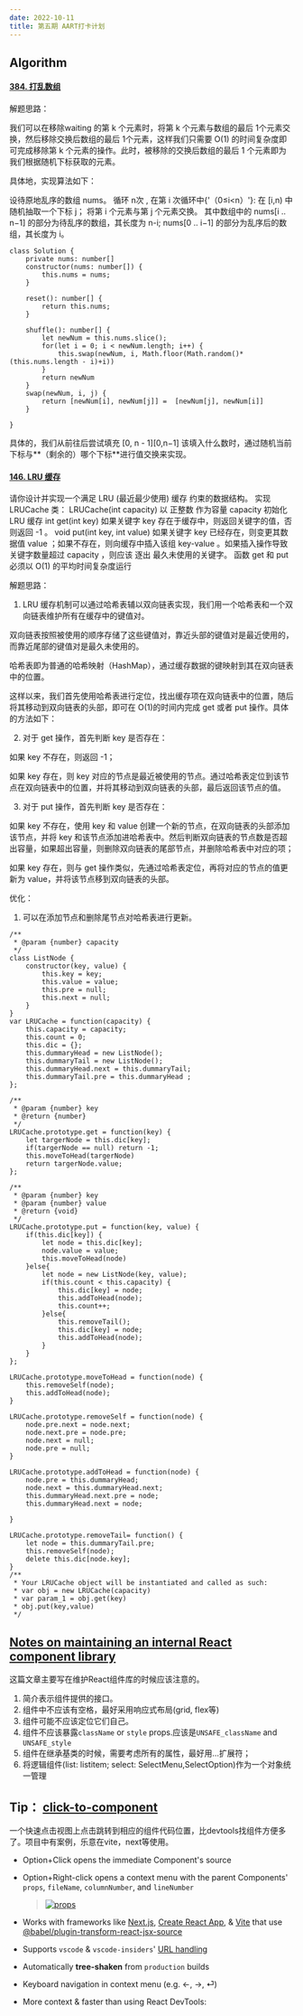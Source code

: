 ```yaml
---
date: 2022-10-11
title: 第五期 AART打卡计划
---
```


## Algorithm

#### [384. 打乱数组](https://leetcode.cn/problems/shuffle-an-array/)

解题思路：

我们可以在移除waiting 的第 k 个元素时，将第 k 个元素与数组的最后 1个元素交换，然后移除交换后数组的最后 1个元素，这样我们只需要 O(1) 的时间复杂度即可完成移除第 k 个元素的操作。此时，被移除的交换后数组的最后 1 个元素即为我们根据随机下标获取的元素。

具体地，实现算法如下：

设待原地乱序的数组 nums。
循环 n次 , 在第 i 次循环中{'（0≤i<n）'}:
在 [i,n) 中随机抽取一个下标 j；
将第 i 个元素与第 j 个元素交换。
其中数组中的 nums[i .. n−1] 的部分为待乱序的数组，其长度为 n-i; nums[0 .. i−1] 的部分为乱序后的数组，其长度为 i。

```
class Solution {
    private nums: number[]
    constructor(nums: number[]) {
        this.nums = nums;
    }

    reset(): number[] {
        return this.nums;
    }

    shuffle(): number[] {
        let newNum = this.nums.slice();
        for(let i = 0; i < newNum.length; i++) {
            this.swap(newNum, i, Math.floor(Math.random()*(this.nums.length - i)+i))
        }
        return newNum
    }
    swap(newNum, i, j) {
        return [newNum[i], newNum[j]] =  [newNum[j], newNum[i]]
    }
    
}
```

具体的，我们从前往后尝试填充 [0, n - 1][0,n−1] 该填入什么数时，通过随机当前下标与**（剩余的）哪个下标**进行值交换来实现。

#### [146. LRU 缓存](https://leetcode.cn/problems/lru-cache/)

请你设计并实现一个满足  LRU (最近最少使用) 缓存 约束的数据结构。
实现 LRUCache 类：
LRUCache(int capacity) 以 正整数 作为容量 capacity 初始化 LRU 缓存
int get(int key) 如果关键字 key 存在于缓存中，则返回关键字的值，否则返回 -1 。
void put(int key, int value) 如果关键字 key 已经存在，则变更其数据值 value ；如果不存在，则向缓存中插入该组 key-value 。如果插入操作导致关键字数量超过 capacity ，则应该 逐出 最久未使用的关键字。
函数 get 和 put 必须以 O(1) 的平均时间复杂度运行

解题思路：

1. LRU 缓存机制可以通过哈希表辅以双向链表实现，我们用一个哈希表和一个双向链表维护所有在缓存中的键值对。

双向链表按照被使用的顺序存储了这些键值对，靠近头部的键值对是最近使用的，而靠近尾部的键值对是最久未使用的。

哈希表即为普通的哈希映射（HashMap），通过缓存数据的键映射到其在双向链表中的位置。

这样以来，我们首先使用哈希表进行定位，找出缓存项在双向链表中的位置，随后将其移动到双向链表的头部，即可在 O(1)的时间内完成 get 或者 put 操作。具体的方法如下：

2. 对于 get 操作，首先判断 key 是否存在：

如果 key 不存在，则返回 -1；

如果 key 存在，则 key 对应的节点是最近被使用的节点。通过哈希表定位到该节点在双向链表中的位置，并将其移动到双向链表的头部，最后返回该节点的值。

3. 对于 put 操作，首先判断 key 是否存在：

如果 key 不存在，使用 key 和 value 创建一个新的节点，在双向链表的头部添加该节点，并将 key 和该节点添加进哈希表中。然后判断双向链表的节点数是否超出容量，如果超出容量，则删除双向链表的尾部节点，并删除哈希表中对应的项；

如果 key 存在，则与 get 操作类似，先通过哈希表定位，再将对应的节点的值更新为 value，并将该节点移到双向链表的头部。

优化：

1. 可以在添加节点和删除尾节点对哈希表进行更新。

```
/**
 * @param {number} capacity
 */
class ListNode {
    constructor(key, value) {
        this.key = key;
        this.value = value;
        this.pre = null;
        this.next = null;
    }
}
var LRUCache = function(capacity) {
    this.capacity = capacity;
    this.count = 0;
    this.dic = {};
    this.dummaryHead = new ListNode();
    this.dummaryTail = new ListNode();
    this.dummaryHead.next = this.dummaryTail;
    this.dummaryTail.pre = this.dummaryHead ;
};

/** 
 * @param {number} key
 * @return {number}
 */
LRUCache.prototype.get = function(key) {
    let targerNode = this.dic[key];
    if(targerNode == null) return -1;
    this.moveToHead(targerNode)
    return targerNode.value;
};

/** 
 * @param {number} key 
 * @param {number} value
 * @return {void}
 */
LRUCache.prototype.put = function(key, value) {
    if(this.dic[key]) {
        let node = this.dic[key];
        node.value = value;
        this.moveToHead(node)
    }else{
        let node = new ListNode(key, value);
        if(this.count < this.capacity) {
            this.dic[key] = node;
            this.addToHead(node);
            this.count++;
        }else{
            this.removeTail();
            this.dic[key] = node;
            this.addToHead(node);
        }
    }
};

LRUCache.prototype.moveToHead = function(node) {
    this.removeSelf(node);
    this.addToHead(node);
}

LRUCache.prototype.removeSelf = function(node) {
    node.pre.next = node.next;
    node.next.pre = node.pre;
    node.next = null;
    node.pre = null;
}

LRUCache.prototype.addToHead = function(node) {
    node.pre = this.dummaryHead;
    node.next = this.dummaryHead.next;
    this.dummaryHead.next.pre = node;
    this.dummaryHead.next = node;
    
}

LRUCache.prototype.removeTail= function() {
    let node = this.dummaryTail.pre;
    this.removeSelf(node);
    delete this.dic[node.key];
}
/**
 * Your LRUCache object will be instantiated and called as such:
 * var obj = new LRUCache(capacity)
 * var param_1 = obj.get(key)
 * obj.put(key,value)
 */
```

## [Notes on maintaining an internal React component library](https://www.gabe.pizza/notes-on-component-libraries/)

这篇文章主要写在维护React组件库的时候应该注意的。

1. 简介表示组件提供的接口。
2. 组件中不应该有空格，最好采用响应式布局(grid, flex等)
3. 组件可能不应该定位它们自己。
4. 组件不应该暴露`className` or `style` props.应该是`UNSAFE_className` and `UNSAFE_style`
5. 组件在继承基类的时候，需要考虑所有的属性，最好用...扩展符；
6. 将逻辑组件(list: listitem; select: SelectMenu,SelectOption)作为一个对象统一管理

## Tip： [click-to-component](https://github.com/ericclemmons/click-to-component)

一个快速点击视图上点击跳转到相应的组件代码位置，比devtools找组件方便多了。项目中有案例，乐意在vite，next等使用。

- Option+Click opens the immediate Component's source

- Option+Right-click opens a context menu with the parent Components' `props`, `fileName`, `columnNumber`, and `lineNumber`

  > [![props](https://github.com/ericclemmons/click-to-component/raw/main/.github/props.png)](https://github.com/ericclemmons/click-to-component/blob/main/.github/props.png)

- Works with frameworks like [Next.js](https://nextjs.org/), [Create React App](https://create-react-app.dev/), & [Vite](https://github.com/vitejs/vite/tree/main/packages/plugin-react) that use [@babel/plugin-transform-react-jsx-source](https://github.com/babel/babel/tree/master/packages/babel-plugin-transform-react-jsx-source)

- Supports `vscode` & `vscode-insiders`' [URL handling](https://code.visualstudio.com/docs/editor/command-line#_opening-vs-code-with-urls)

- Automatically **tree-shaken** from `production` builds

- Keyboard navigation in context menu (e.g. ←, →, ⏎)

- More context & faster than using React DevTools:
